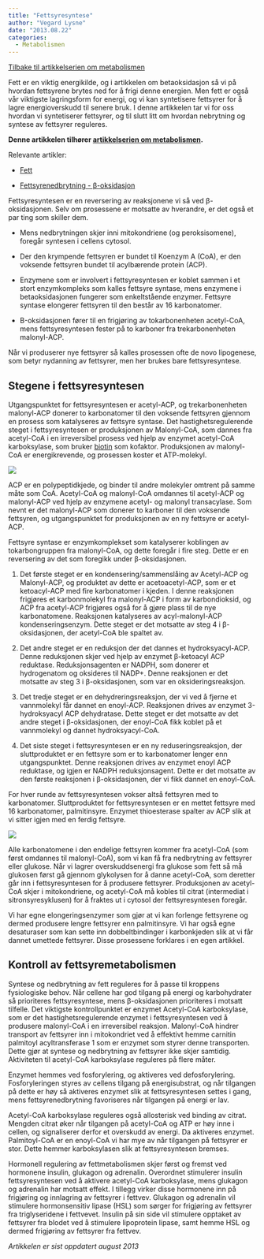 ```yaml
---
title: "Fettsyresyntese"
author: "Vegard Lysne"
date: "2013.08.22"
categories: 
  - Metabolismen
---
```


[Tilbake til artikkelserien om metabolismen](../../metabolismen.html)

Fett er en viktig energikilde, og i artikkelen om betaoksidasjon så vi på hvordan fettsyrene brytes ned for å frigi denne energien. Men fett er også vår viktigste lagringsform for energi, og vi kan syntetisere fettsyrer for å lagre energioverskudd til senere bruk. I denne artikkelen tar vi for oss hvordan vi syntetiserer fettsyrer, og til slutt litt om hvordan nebrytning og syntese av fettsyrer reguleres.

**Denne artikkelen tilhører [artikkelserien om metabolismen](brokenlink/innforing-i-metabolismen/ "Innføring i metabolismen").**

Relevante artikler:

-   [Fett](brokenlink/fett/ "Fett")

-   [Fettsyrenedbrytning - β-oksidasjon](brokenlink/fettsyrenedbrytning/ "Fettsyrenedbrytning – β-oksidasjon")

Fettsyresyntesen er en reversering av reaksjonene vi så ved β-oksidasjonen. Selv om prosessene er motsatte av hverandre, er det også et par ting som skiller dem.

-   Mens nedbrytningen skjer inni mitokondriene (og peroksisomene), foregår syntesen i cellens cytosol.

-   Der den krympende fettsyren er bundet til Koenzym A (CoA), er den voksende fettsyren bundet til acylbærende protein (ACP).

-   Enzymene som er involvert i fettsyresyntesen er koblet sammen i et stort enzymkompleks som kalles fettsyre syntase, mens enzymene i betaoksidasjonen fungerer som enkeltstående enzymer. Fettsyre syntase elongerer fettsyren til den består av 16 karbonatomer.

-   Β-oksidasjonen fører til en frigjøring av tokarbonenheten acetyl-CoA, mens fettsyresyntesen fester på to karboner fra trekarbonenheten malonyl-ACP.

Når vi produserer nye fettsyrer så kalles prosessen ofte de novo lipogenese, som betyr nydanning av fettsyrer, men her brukes bare fettsyresyntese.

## Stegene i fettsyresyntesen

Utgangspunktet for fettsyresyntesen er acetyl-ACP, og trekarbonenheten malonyl-ACP donerer to karbonatomer til den voksende fettsyren gjennom en prosess som katalyseres av fettsyre syntase. Det hastighetsregulerende steget i fettsyresyntesen er produksjonen av Malonyl-CoA, som dannes fra acetyl-CoA i en irreversibel prosess ved hjelp av enzymet acetyl-CoA karboksylase, som bruker [biotin](brokenlink/biotin/ "Biotin, vitamin B7") som kofaktor. Produksjonen av malonyl-CoA er energikrevende, og prosessen koster et ATP-molekyl.

![](images/clipboard-2149418967.png)

ACP er en polypeptidkjede, og binder til andre molekyler omtrent på samme måte som CoA. Acetyl-CoA og malonyl-CoA omdannes til acetyl-ACP og malonyl-ACP ved hjelp av enzymene acetyl- og malonyl transacylase. Som nevnt er det malonyl-ACP som donerer to karboner til den voksende fettsyren, og utgangspunktet for produksjonen av en ny fettsyre er acetyl-ACP.

Fettsyre syntase er enzymkomplekset som katalyserer koblingen av tokarbongruppen fra malonyl-CoA, og dette foregår i fire steg. Dette er en reversering av det som foregikk under β-oksidasjonen.

1.  Det første steget er en kondensering/sammenslåing av Acetyl-ACP og Malonyl-ACP, og produktet av dette er acetoacetyl-ACP, som er et ketoacyl-ACP med fire karbonatomer i kjeden. I denne reaksjonen frigjøres et karbonmolekyl fra malonyl-ACP i form av karbondioksid, og ACP fra acetyl-ACP frigjøres også for å gjøre plass til de nye karbonatomene. Reaksjonen katalyseres av acyl-malonyl-ACP kondenseringsenzym. Dette steget er det motsatte av steg 4 i β-oksidasjonen, der acetyl-CoA ble spaltet av.

2.  Det andre steget er en reduksjon der det dannes et hydroksyacyl-ACP. Denne reduksjonen skjer ved hjelp av enzymet β-ketoacyl ACP reduktase. Reduksjonsagenten er NADPH, som donerer et hydrogenatom og oksideres til NADP+. Denne reaksjonen er det motsatte av steg 3 i β-oksidasjonen, som var en oksideringsreaksjon.

3.  Det tredje steget er en dehydreringsreaksjon, der vi ved å fjerne et vannmolekyl får dannet en enoyl-ACP. Reaksjonen drives av enzymet 3-hydroksyacyl ACP dehydratase. Dette steget er det motsatte av det andre steget i β-oksidasjonen, der enoyl-CoA fikk koblet på et vannmolekyl og dannet hydroksyacyl-CoA.

4.  Det siste steget i fettsyresyntesen er en ny reduseringsreaksjon, der sluttproduktet er en fettsyre som er to karbonatomer lenger enn utgangspunktet. Denne reaksjonen drives av enzymet enoyl ACP reduktase, og igjen er NADPH reduksjonsagent. Dette er det motsatte av den første reaksjonen i β-oksidasjonen, der vi fikk dannet en enoyl-CoA.

For hver runde av fettsyresyntesen vokser altså fettsyren med to karbonatomer. Sluttproduktet for fettsyresyntesen er en mettet fettsyre med 16 karbonatomer, palmitinsyre. Enzymet thioesterase spalter av ACP slik at vi sitter igjen med en ferdig fettsyre.

![](images/clipboard-1855992729.png)

Alle karbonatomene i den endelige fettsyren kommer fra acetyl-CoA (som først omdannes til malonyl-CoA), som vi kan få fra nedbrytning av fettsyrer eller glukose. Når vi lagrer overskuddsenergi fra glukose som fett så må glukosen først gå gjennom glykolysen for å danne acetyl-CoA, som deretter går inn i fettsyresyntesen for å produsere fettsyrer. Produksjonen av acetyl-CoA skjer i mitokondriene, og acetyl-CoA må kobles til citrat (intermediat i sitronsyresyklusen) for å fraktes ut i cytosol der fettsyresyntesen foregår.

Vi har egne elongeringsenzymer som gjør at vi kan forlenge fettsyrene og dermed produsere lengre fettsyrer enn palmitinsyre. Vi har også egne desaturaser som kan sette inn dobbeltbindinger i karbonkjeden slik at vi får dannet umettede fettsyrer. Disse prosessene forklares i en egen artikkel.

## Kontroll av fettsyremetabolismen

Syntese og nedbrytning av fett reguleres for å passe til kroppens fysiologiske behov. Når cellene har god tilgang på energi og karbohydrater så prioriteres fettsyresyntese, mens β-oksidasjonen prioriteres i motsatt tilfelle. Det viktigste kontrollpunktet er enzymet Acetyl-CoA karboksylase, som er det hastighetsregulerende enzymet i fettsyresyntesen ved å produsere malonyl-CoA i en irreversibel reaksjon. Malonyl-CoA hindrer transport av fettsyrer inn i mitokondriet ved å effektivt hemme carnitin palmitoyl acyltransferase 1 som er enzymet som styrer denne transporten. Dette gjør at syntese og nedbrytning av fettsyrer ikke skjer samtidig. Aktiviteten til acetyl-CoA karboksylase reguleres på flere måter.

Enzymet hemmes ved fosforylering, og aktiveres ved defosforylering. Fosforyleringen styres av cellens tilgang på energisubstrat, og når tilgangen på dette er høy så aktiveres enzymet slik at fettsyresyntesen settes i gang, mens fettsyrenedbrytning favoriseres når tilgangen på energi er lav.

Acetyl-CoA karboksylase reguleres også allosterisk ved binding av citrat. Mengden citrat øker når tilgangen på acetyl-CoA og ATP er høy inne i cellen, og signaliserer derfor et overskudd av energi. Da aktiveres enzymet. Palmitoyl-CoA er en enoyl-CoA vi har mye av når tilgangen på fettsyrer er stor. Dette hemmer karboksylasen slik at fettsyresyntesen bremses.

Hormonell regulering av fettmetabolismen skjer først og fremst ved hormonene insulin, glukagon og adrenalin. Overordnet stimulerer insulin fettsyresyntesen ved å aktivere acetyl-CoA karboksylase, mens glukagon og adrenalin har motsatt effekt. I tillegg virker disse hormonene inn på frigjøring og innlagring av fettsyrer i fettvev. Glukagon og adrenalin vil stimulere hormonsensitiv lipase (HSL) som sørger for frigjøring av fettsyrer fra triglyseridene i fettvevet. Insulin på sin side vil stimulere opptaket av fettsyrer fra blodet ved å stimulere lipoprotein lipase, samt hemme HSL og dermed frigjøring av fettsyrer fra fettvev.

*Artikkelen er sist oppdatert august 2013*
